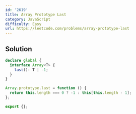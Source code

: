 ```yaml
---
id: '2619'
title: Array Prototype Last
category: JavaScript
difficulty: Easy
url: https://leetcode.com/problems/array-prototype-last
---
```


## Solution

```typescript filename="solution.ts" copy
declare global {
  interface Array<T> {
    last(): T | -1;
  }
}

Array.prototype.last = function () {
  return this.length === 0 ? -1 : this[this.length - 1];
};

export {};
```
